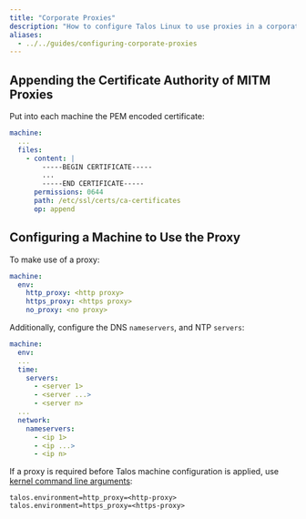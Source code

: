```yaml
---
title: "Corporate Proxies"
description: "How to configure Talos Linux to use proxies in a corporate environment"
aliases:
  - ../../guides/configuring-corporate-proxies
---
```


## Appending the Certificate Authority of MITM Proxies

Put into each machine the PEM encoded certificate:

```yaml
machine:
  ...
  files:
    - content: |
        -----BEGIN CERTIFICATE-----
        ...
        -----END CERTIFICATE-----
      permissions: 0644
      path: /etc/ssl/certs/ca-certificates
      op: append
```

## Configuring a Machine to Use the Proxy

To make use of a proxy:

```yaml
machine:
  env:
    http_proxy: <http proxy>
    https_proxy: <https proxy>
    no_proxy: <no proxy>
```

Additionally, configure the DNS `nameservers`, and NTP `servers`:

```yaml
machine:
  env:
  ...
  time:
    servers:
      - <server 1>
      - <server ...>
      - <server n>
  ...
  network:
    nameservers:
      - <ip 1>
      - <ip ...>
      - <ip n>
```

If a proxy is required before Talos machine configuration is applied, use [kernel command line arguments](../reference/kernel):

```text
talos.environment=http_proxy=<http-proxy> talos.environment=https_proxy=<https-proxy>
```
